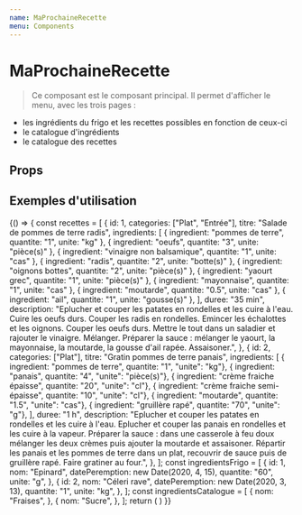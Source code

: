 ```yaml
---
name: MaProchaineRecette
menu: Components
---
```


# MaProchaineRecette


> Ce composant est le composant principal. Il permet d'afficher le menu, avec les trois pages :
* les ingrédients du frigo et les recettes possibles en fonction de ceux-ci
* le catalogue d'ingrédients
* le catalogue des recettes

## Props
<Props of={MaProchaineRecette} />


## Exemples d'utilisation

<Playground>
  {() => {
    const recettes = [
      {
        id: 1,
        categories: ["Plat", "Entrée"],
        titre: "Salade de pommes de terre radis",
        ingredients: [
          { ingredient: "pommes de terre", quantite: "1", unite: "kg" },
          { ingredient: "oeufs", quantite: "3", unite: "pièce(s)" },
          { ingredient: "vinaigre non balsamique", quantite: "1", unite: "cas" },
          { ingredient: "radis", quantite: "2", unite: "botte(s)" },
          { ingredient: "oignons bottes", quantite: "2", unite: "pièce(s)" },
          { ingredient: "yaourt grec", quantite: "1", unite: "pièce(s)" },
          { ingredient: "mayonnaise", quantite: "1", unite: "cas" },
          { ingredient: "moutarde", quantite: "0.5", unite: "cas" },
          { ingredient: "ail", quantite: "1", unite: "gousse(s)" },
        ],
        duree: "35 min",
        description:
          "Eplucher et couper les patates en rondelles et les cuire à l'eau. Cuire les oeufs durs. Couper les radis en rondelles. Emincer les échalottes et les oignons. Couper les oeufs durs. Mettre le tout dans un saladier et rajouter le vinaigre. Mélanger. Préparer la sauce :  mélanger le yaourt, la mayonnaise, la moutarde, la gousse d'ail rapée. Assaisoner.",
      },
      {
        id: 2,
        categories: ["Plat"],
        titre: "Gratin pommes de terre panais",
        ingredients: [
          { ingredient: "pommes de terre", quantite: "1", "unite": "kg"},
          { ingredient: "panais", quantite: "4", "unite": "pièce(s)"},
          { ingredient: "crème fraiche épaisse", quantite: "20", "unite": "cl"},
          { ingredient: "crème fraiche semi-épaisse", quantite: "10", "unite": "cl"},
          { ingredient: "moutarde", quantite: "1.5", "unite": "cas"},
          { ingredient: "gruillère rapé", quantite: "70", "unite": "g"},
        ],
        duree: "1 h",
        description:
          "Eplucher et couper les patates en rondelles et les cuire à l'eau. Eplucher et couper las panais en rondelles et les cuire à la vapeur. Préparer la sauce : dans une casserole à feu doux mélanger les deux crèmes puis ajouter la moutarde et assaisoner. Répartir les panais et les pommes de terre dans un plat, recouvrir de sauce puis de gruillère rapé. Faire gratiner au four.",
      },
    ];
    const ingredientsFrigo = [
      {
        id: 1,
        nom: "Epinard",
        datePeremption: new Date(2020, 4, 15),
        quantite: "60",
        unite: "g",
      },
      {
        id: 2,
        nom: "Céleri rave",
        datePeremption: new Date(2020, 3, 13),
        quantite: "1",
        unite: "kg",
      },
    ];
    const ingredientsCatalogue = [
      {
        nom: "Fraises",
      },
      {
        nom: "Sucre",
      },
    ];
    return (
      <MaProchaineRecette 
        recettes={recettes}
        ingredientsFrigo={ingredientsFrigo}
        ingredientsCatalogue={ingredientsCatalogue}
      />
    )
  }}
</Playground>
